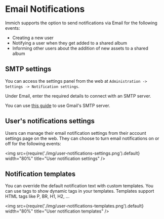 # Email Notifications

Immich supports the option to send notifications via Email for the following events:

- Creating a new user
- Notifying a user when they get added to a shared album
- Informing other users about the addition of new assets to a shared album

## SMTP settings

You can access the settings panel from the web at `Administration -> Settings -> Notification settings`.

Under Email, enter the required details to connect with an SMTP server.

You can use [this guide](/docs/guides/smtp-gmail) to use Gmail's SMTP server.

## User's notifications settings

Users can manage their email notification settings from their account settings page on the web. They can choose to turn email notifications on or off for the following events:

<img src={require('./img/user-notifications-settings.png').default} width="80%" title="User notification settings" />

## Notification templates

You can override the default notification text with custom templates. You can use tags to show dynamic tags in your templates.
Templates support HTML tags like P, BR, H1, H2, ...

<img src={require('./img/user-notifications-templates.png').default} width="80%" title="User notification templates" />
